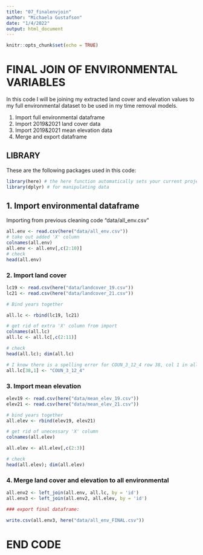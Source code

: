 ```yaml
---
title: "07_finalenvjoin"
author: "Michaela Gustafson"
date: "1/4/2022"
output: html_document
---
```


```r
knitr::opts_chunk$set(echo = TRUE)
```

# FINAL JOIN OF ENVIRONMENTAL VARIABLES

In this code I will be joining my extracted land cover and elevation values to my full environmental dataset to be used in my time removal models.


1. Import full environmental dataframe
2. Import 2019&2021 land cover data
3. Import 2019&2021 mean elevation data
4. Merge and export dataframe


## LIBRARY
These are the following packages used in this code:
```r
library(here) # the here function automatically sets your current project as your working directory
library(dplyr) # for manipulating data
```


## 1. Import environmental dataframe
Importing from previous cleaning code "data/all_env.csv"
```r
all.env <- read.csv(here("data/all_env.csv"))
# take out added 'X' column
colnames(all.env)
all.env <- all.env[,c(2:10)]
# check
head(all.env)


```

### 2. Import land cover

```r
lc19 <- read.csv(here("data/landcover_19.csv"))
lc21 <- read.csv(here("data/landcover_21.csv"))

# Bind years together

all.lc <- rbind(lc19, lc21)

# get rid of extra 'X' column from import
colnames(all.lc)
all.lc <- all.lc[,c(2:11)]

# check
head(all.lc); dim(all.lc)

# I know there is a spelling error for COUN_3_12_4 row 38, col 1 in all.lc dataframe
all.lc[38,1] <- "COUN_3_12_4"

```


### 3. Import mean elevation
```r
elev19 <- read.csv(here("data/mean_elev_19.csv"))
elev21 <- read.csv(here("data/mean_elev_21.csv"))

# bind years together
all.elev <- rbind(elev19, elev21)

# get rid of unecessary 'X' column
colnames(all.elev)

all.elev <- all.elev[,c(2:3)]

# check
head(all.elev); dim(all.elev)

```


### 4. Merge land cover and elevation to all environmental

```r
all.env2 <- left_join(all.env, all.lc, by = 'id')
all.env3 <- left_join(all.env2, all.elev, by = 'id')

### export final dataframe:

write.csv(all.env3, here("data/all_env_FINAL.csv"))
```


# END CODE


